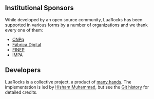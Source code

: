 ==Institutional Sponsors==

While developed by an open source community, LuaRocks has been supported in various forms by a number of organizations and we thank every one of them:

* [http://www.cnpq.br CNPq]
* [http://www.fabricadigital.com.br/ Fábrica Digital]
* [http://www.finep.gov.br/ FINEP]
* [http://www.impa.br/ IMPA]

==Developers==

LuaRocks is a collective project, a product of [https://github.com/keplerproject/luarocks/graphs/contributors many hands]. The implementation is led by [http://hisham.hm Hisham Muhammad], but see the [https://github.com/keplerproject/luarocks/commits/master Git history] for detailed credits.
